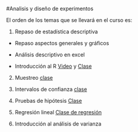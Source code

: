 

#Analisis y diseño de experimentos

El orden de los temas que se llevará en el curso es:

1. Repaso de estadística descriptiva

- Repaso aspectos generales y gráficos

- Análisis descriptivo en excel 

- Introducción al R
 [Video](https://github.com/estadisticaITM/repositorioprueba/blob/master/index.mp4) y [Clase]({https://github.com/estadisticaITM/repositorioprueba/blob/master/Semillero%20de%20R%20clase%201.pdf})

2. Muestreo [clase](https://github.com/estadisticaITM/repositorioprueba/blob/master/Tama%C3%B1os%20de%20muestra.pdf)

3. Intervalos de confianza [clase](https://github.com/estadisticaITM/repositorioprueba/blob/master/intervalos%20de%20confianza.pdf)

4. Pruebas de hipótesis [Clase](https://github.com/estadisticaITM/repositorioprueba/blob/master/pruebas%20de%20hipotesis%20JTG.pdf)

5. Regresión lineal <a href="regrelineal.html" target="_blank"> Clase de regresión</a>

6. Introducción al análisis de varianza

